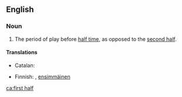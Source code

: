 {{also|first-half}}
==English==

===Noun===
{{en-noun|first halves}}

# {{context|sports|lang=en}} The period of play before [[half time]], as opposed to the [[second half]].

====Translations====
{{trans-top|period of play before half time}}
* Catalan: {{t+|ca|primera part|f}}
{{trans-mid}}
* Finnish: {{t|fi|alkupuolisko}}, [[ensimmäinen]] {{t+|fi|puoliaika}}
{{trans-bottom}}

[[ca:first half]]